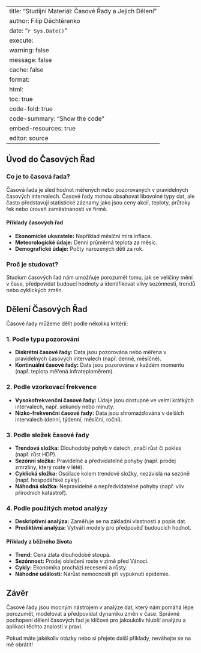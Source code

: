 
---
title: "Studijní Materiál: Časové Řady a Jejich Dělení"
author: Filip Děchtěrenko
date: "`r Sys.Date()`"
execute:
  warning: false
  message: false
  cache: false
format:
  html:
    toc: true
    code-fold: true
    code-summary: "Show the code"
    embed-resources: true
editor: source
---

## Úvod do Časových Řad

### Co je to časová řada?

Časová řada je sled hodnot měřených nebo pozorovaných v pravidelných časových intervalech. Časové řady mohou obsahovat libovolné typy dat, ale často představují statistické záznamy jako jsou ceny akcií, teploty, průtoky řek nebo úroveň zaměstnanosti ve firmě.

#### Příklady časových řad
- **Ekonomické ukazatele:** Například měsíční míra inflace.
- **Meteorologické údaje:** Denní průměrná teplota za měsíc.
- **Demografické údaje:** Počty narozených dětí za rok.

### Proč je studovat?

Studium časových řad nám umožňuje porozumět tomu, jak se veličiny mění v čase, předpovídat budoucí hodnoty a identifikovat vlivy sezónnosti, trendů nebo cyklických změn.

## Dělení Časových Řad

Časové řady můžeme dělit podle několika kritérií:

### 1. Podle typu pozorování
- **Diskrétní časové řady:** Data jsou pozorována nebo měřena v pravidelných časových intervalech (např. denně, měsíčně).
- **Kontinuální časové řady:** Data jsou pozorována v každém momentu (např. teplota měřená infrateploměrem).

### 2. Podle vzorkovací frekvence
- **Vysokofrekvenční časové řady:** Údaje jsou dostupné ve velmi krátkých intervalech, např. sekundy nebo minuty.
- **Nízko-frekvenční časové řady:** Data jsou shromažďována v delších intervalech (denní, týdenní, měsíční, roční).

### 3. Podle složek časové řady
- **Trendová složka:** Dlouhodobý pohyb v datech, značí růst či pokles (např. růst HDP).
- **Sezónní složka:** Pravidelné a předvídatelné pohyby (např. prodej zmrzliny, který roste v létě).
- **Cyklická složka:** Oscilace kolem trendové složky, nezávislá na sezóně (např. hospodářské cykly).
- **Náhodná složka:** Nepravidelné a nepředvídatelné pohyby (např. vliv přírodních katastrof).

### 4. Podle použitých metod analýzy
- **Deskriptivní analýza:** Zaměřuje se na základní vlastnosti a popis dat.
- **Prediktivní analýza:** Vytváří modely pro předpověď budoucích hodnot.
  
#### Příklady z běžného života
- **Trend:** Cena zlata dlouhodobě stoupá.
- **Sezónnost:** Prodej oblečení roste v zimě před Vánoci.
- **Cykly:** Ekonomika prochází recesemi a růsty.
- **Náhodné události:** Nárůst nemocnosti při vypuknutí epidemie.

## Závěr

Časové řady jsou mocným nástrojem v analýze dat, který nám pomáhá lépe porozumět, modelovat a předpovídat dynamiku změn v čase. Správné pochopení dělení časových řad je klíčové pro jakoukoliv hlubší analýzu a aplikaci těchto znalostí v praxi. 

Pokud máte jakékoliv otázky nebo si přejete další příklady, neváhejte se na mě obrátit!

